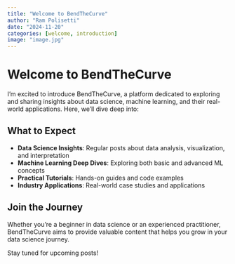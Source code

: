 ```yaml
---
title: "Welcome to BendTheCurve"
author: "Ram Polisetti"
date: "2024-11-20"
categories: [welcome, introduction]
image: "image.jpg"
---
```


# Welcome to BendTheCurve

I'm excited to introduce BendTheCurve, a platform dedicated to exploring and sharing insights about data science, machine learning, and their real-world applications. Here, we'll dive deep into:

## What to Expect

- **Data Science Insights**: Regular posts about data analysis, visualization, and interpretation
- **Machine Learning Deep Dives**: Exploring both basic and advanced ML concepts
- **Practical Tutorials**: Hands-on guides and code examples
- **Industry Applications**: Real-world case studies and applications

## Join the Journey

Whether you're a beginner in data science or an experienced practitioner, BendTheCurve aims to provide valuable content that helps you grow in your data science journey.

Stay tuned for upcoming posts!
